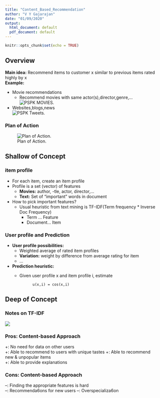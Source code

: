 ```yaml
---
title: "Content_Based_Recommendation"
author: "V Y Gajarajan"
date: "01/09/2020"
output:
  html_document: default
  pdf_document: default
---
```


```r
knitr::opts_chunk$set(echo = TRUE)
```

## Overview
**Main	idea:** Recommend	items	to	customer	x similar	to	previous	items rated	highly	by	x      
**Example:**   

  - Movie	recommendations	     
    - Recommend	movies	with	same	actor(s),director,genre,...     
      ![PSPK MOVIES.](C:\Users\gajar\Desktop\ctr\pspkmovies.png)
  - Websites,blogs,news     	
    ![PSPK Tweets.](C:\Users\gajar\Desktop\ctr\pspktwi.png)
    
### Plan of Action
![Plan of Action.](C:\Users\gajar\Desktop\ctr\content_over.png)


## Shallow of Concept

###  item	profile	

- For	each	item,	create	an	item	profile	
- Profile	is	a	set	(vector)	of	features	
    - **Movies:**	author,	-tle,	actor,	director,...
    - **Text:**	Set	of	“important”	words	in	document	
- How	to	pick	important	features?	
  - Usual	heuristic	from	text	mining	is	TF-IDF(Term	frequency	*	Inverse	Doc	Frequency)
    - Term ...	Feature
    - Document...	Item	

### User	profile and Prediction
- **User	profile	possibilities:**
  - Weighted	average	of	rated	item	profiles	
  - **Variation:**	weight	by	difference	from	average	rating	for	item
  - ...
- **Prediction	heuristic:**
  - Given	user	profile	x	and	item	profile	i,	estimate	
  
          
              u(x,i) = cos(x,i) 
          
          
    
## Deep of Concept

### Notes on TF-IDF

![](C:\Users\gajar\Desktop\ctr\tfidf.png)


### Pros: Content-based Approach

+:	No	need	for	data	on	other	users	
+:	Able	to	recommend	to	users	with unique	tastes
+:	Able	to	recommend	new	&	unpopular	items	
+:	Able	to	provide	explanations	

### Cons: Content-based Approach
–:	Finding	the	appropriate	features	is	hard	
–:	Recommenda6ons	for	new	users
–:	Overspecializa6on	

  